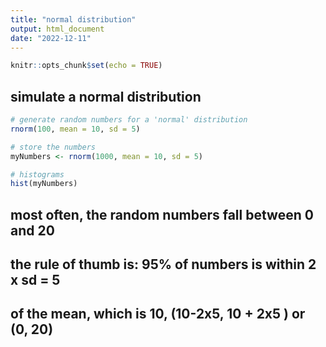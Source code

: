```yaml
---
title: "normal distribution"
output: html_document
date: "2022-12-11"
---
```


```r
knitr::opts_chunk$set(echo = TRUE)
```

## simulate a normal distribution
```r
# generate random numbers for a 'normal' distribution
rnorm(100, mean = 10, sd = 5)
```
```r
# store the numbers
myNumbers <- rnorm(1000, mean = 10, sd = 5)
```

```r
# histograms
hist(myNumbers)
```
## most often, the random numbers fall between 0 and 20
## the rule of thumb is: 95% of numbers is within 2 x sd = 5
## of the mean, which is 10, (10-2x5, 10 + 2x5 ) or (0, 20)






















